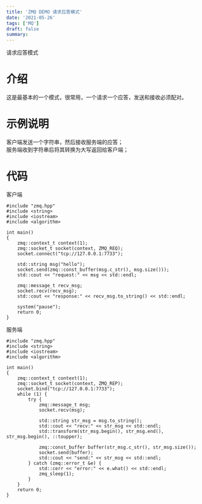 ```yaml
---
title: 'ZMQ DEMO 请求应答模式'
date: '2021-05-26'
tags: ['MQ']
draft: false
summary: 
---
```


请求应答模式

# 介绍
这是最基本的一个模式，很常用，一个请求一个应答，发送和接收必须配对。

# 示例说明
客户端发送一个字符串，然后接收服务端的应答；  
服务端收到字符串后将其转换为大写返回给客户端；

# 代码
客户端
```
#include "zmq.hpp"
#include <string>
#include <iostream>
#include <algorithm>

int main()
{
    zmq::context_t context(1);
    zmq::socket_t socket(context, ZMQ_REQ);
    socket.connect("tcp://127.0.0.1:7733");

    std::string msg("hello");
    socket.send(zmq::const_buffer(msg.c_str(), msg.size()));
    std::cout << "request:" << msg << std::endl;

    zmq::message_t recv_msg;
    socket.recv(recv_msg);
    std::cout << "response:" << recv_msg.to_string() << std::endl;
    
    system("pause");
    return 0;
}
```
服务端
```
#include "zmq.hpp"
#include <string>
#include <iostream>
#include <algorithm>

int main()
{
    zmq::context_t context(1);
    zmq::socket_t socket(context, ZMQ_REP);
    socket.bind("tcp://127.0.0.1:7733");
    while (1) {
        try {
            zmq::message_t msg;
            socket.recv(msg);

            std::string str_msg = msg.to_string();
            std::cout << "recv:" << str_msg << std::endl;
            std::transform(str_msg.begin(), str_msg.end(), str_msg.begin(), ::toupper);

            zmq::const_buffer buffer(str_msg.c_str(), str_msg.size());
            socket.send(buffer);
            std::cout << "send:" << str_msg << std::endl;
        } catch (zmq::error_t &e) {
            std::cerr << "error:" << e.what() << std::endl;
            zmq_sleep(1);
        }
    }
    return 0;
}
```